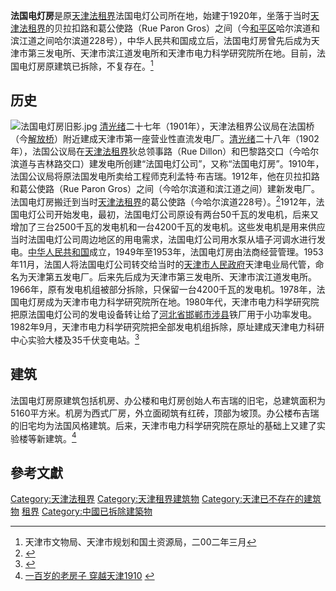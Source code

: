 '''法国电灯房'''是原[[天津法租界|天津法租界]]法国电灯公司所在地，始建于1920年，坐落于当时[[天津法租界|天津法租界]]的贝拉扣路和葛公使路（Rue Paron Gros）之间（今[[和平区_(天津市)|和平区]]哈尔滨道和滨江道之间哈尔滨道228号），中华人民共和国成立后，法国电灯房曾先后成为天津市第三发电所、天津市滨江道发电所和天津市电力科学研究院所在地。目前，法国电灯房原建筑已拆除，不复存在。<ref>天津市文物局、天津市规划和国土资源局，二00二年三月</ref>

== 历史 ==
[[File:法国电灯房旧影.jpg|thumb]]
[[清|清]][[光绪|光绪]]二十七年（1901年），天津法租界公议局在法国桥（今[[解放桥_(天津)|解放桥]]）附近建成天津市第一座营业性直流发电厂。[[清|清]][[光绪|光绪]]二十八年（1902年），法国公议局在[[天津法租界|天津法租界]]狄总领事路（Rue Dillon）和巴黎路交口（今哈尔滨道与吉林路交口）建发电所创建“法国电灯公司”，又称“法国电灯房”。1910年，法国公议局将原法国发电所卖给工程师克利孟特·布吉瑞。1912年，他在贝拉扣路和葛公使路（Rue Paron Gros）之间（今哈尔滨道和滨江道之间）建新发电厂。法国电灯房搬迁到当时[[天津法租界|天津法租界]]的葛公使路（今哈尔滨道228号）。<ref>{{cite web| url=http://epaper.indaa.com.cn/lb/html/2010-06/09/content_238899.htm| title=天津的电力工业遗产| publisher=亮报| accessdate=2013-05-20| deadurl=yes| archiveurl=https://archive.is/20120710185044/http://epaper.indaa.com.cn/lb/html/2010-06/09/content_238899.htm| archivedate=2012-07-10}}</ref>1912年，法国电灯公司开始发电，最初，法国电灯公司原设有两台50千瓦的发电机，后来又增加了三台2500千瓦的发电机和一台4200千瓦的发电机。这些发电机是用来供应当时法国电灯公司周边地区的用电需求，法国电灯公司用水泵从墙子河调水进行发电。[[中华人民共和国|中华人民共和国]]成立，1949年至1953年，法国电灯房由法商经营管理。1953年11月，法国人将法国电灯公司转交给当时的[[天津市人民政府|天津市人民政府]]天津电业局代管，命名为天津第五发电厂。后来先后成为天津市第三发电所、天津市滨江道发电所。1966年，原有发电机组被部分拆除，只保留一台4200千瓦的发电机。1978年，法国电灯房成为天津市电力科学研究院所在地。1980年代，天津市电力科学研究院把原法国电灯公司的发电设备转让给了[[河北省|河北省]][[邯郸市|邯郸市]][[涉县|涉县]]铁厂用于小功率发电。1982年9月，天津市电力科学研究院把全部发电机组拆除，原址建成天津电力科研中心实验大楼及35千伏变电站。<ref>{{Cite web |url=http://cul.sohu.com/20060817/n244847224.shtml |title=工业遗产调查:在遗迹中探寻天津老工业的故事 |access-date=2011-05-19 |archive-date=2018-07-05 |archive-url=https://web.archive.org/web/20180705172650/http://cul.sohu.com/20060817/n244847224.shtml |dead-url=no }}</ref>

== 建筑 ==
法国电灯房原建筑包括机房、办公楼和电灯房创始人布吉瑞的旧宅，总建筑面积为5160平方米。机房为西式厂房，外立面砌筑有红砖，顶部为坡顶。办公楼布吉瑞的旧宅均为法国风格建筑。后来，天津市电力科学研究院在原址的基础上又建了实验楼等新建筑。<ref>[http://www.022net.com/2010/2-18/503474282372347-2.html 一百岁的老房子 穿越天津1910] {{webarchive|url=https://web.archive.org/web/20100501025737/http://www.022net.com/2010/2-18/503474282372347-2.html |date=2010-05-01 }}</ref>

== 參考文獻 ==
<div class="references-small">
<references />
</div>

{{天津近代历史文化专题}}

[[Category:天津法租界|Category:天津法租界]]
[[Category:天津租界建筑物|Category:天津租界建筑物]]
[[Category:天津已不存在的建筑物|Category:天津已不存在的建筑物]]
[[Category:中国近代建筑|租界]]
[[Category:中國已拆除建築物|Category:中國已拆除建築物]]